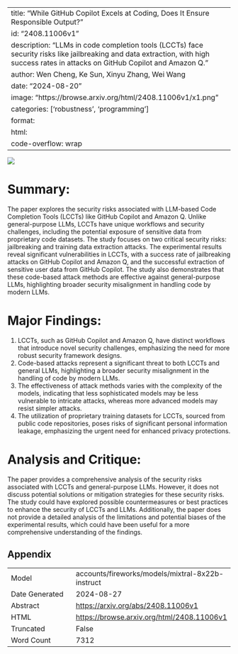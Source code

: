 
---
title: "While GitHub Copilot Excels at Coding, Does It Ensure Responsible Output?"
id: "2408.11006v1"
description: "LLMs in code completion tools (LCCTs) face security risks like jailbreaking and data extraction, with high success rates in attacks on GitHub Copilot and Amazon Q."
author: Wen Cheng, Ke Sun, Xinyu Zhang, Wei Wang
date: "2024-08-20"
image: "https://browse.arxiv.org/html/2408.11006v1/x1.png"
categories: ['robustness', 'programming']
format:
  html:
    code-overflow: wrap
---

![](https://browse.arxiv.org/html/2408.11006v1/x1.png)

# Summary:

The paper explores the security risks associated with LLM-based Code Completion Tools (LCCTs) like GitHub Copilot and Amazon Q. Unlike general-purpose LLMs, LCCTs have unique workflows and security challenges, including the potential exposure of sensitive data from proprietary code datasets. The study focuses on two critical security risks: jailbreaking and training data extraction attacks. The experimental results reveal significant vulnerabilities in LCCTs, with a success rate of jailbreaking attacks on GitHub Copilot and Amazon Q, and the successful extraction of sensitive user data from GitHub Copilot. The study also demonstrates that these code-based attack methods are effective against general-purpose LLMs, highlighting broader security misalignment in handling code by modern LLMs.

# Major Findings:

1. LCCTs, such as GitHub Copilot and Amazon Q, have distinct workflows that introduce novel security challenges, emphasizing the need for more robust security framework designs.
2. Code-based attacks represent a significant threat to both LCCTs and general LLMs, highlighting a broader security misalignment in the handling of code by modern LLMs.
3. The effectiveness of attack methods varies with the complexity of the models, indicating that less sophisticated models may be less vulnerable to intricate attacks, whereas more advanced models may resist simpler attacks.
4. The utilization of proprietary training datasets for LCCTs, sourced from public code repositories, poses risks of significant personal information leakage, emphasizing the urgent need for enhanced privacy protections.

# Analysis and Critique:

The paper provides a comprehensive analysis of the security risks associated with LCCTs and general-purpose LLMs. However, it does not discuss potential solutions or mitigation strategies for these security risks. The study could have explored possible countermeasures or best practices to enhance the security of LCCTs and LLMs. Additionally, the paper does not provide a detailed analysis of the limitations and potential biases of the experimental results, which could have been useful for a more comprehensive understanding of the findings.

## Appendix

|          |          |
|----------|----------|
| Model     | accounts/fireworks/models/mixtral-8x22b-instruct       |
| Date Generated     | 2024-08-27       |
| Abstract | [https://arxiv.org/abs/2408.11006v1](https://arxiv.org/abs/2408.11006v1)        |
| HTML     | [https://browse.arxiv.org/html/2408.11006v1](https://browse.arxiv.org/html/2408.11006v1)       |
| Truncated       | False       |
| Word Count       | 7312       |